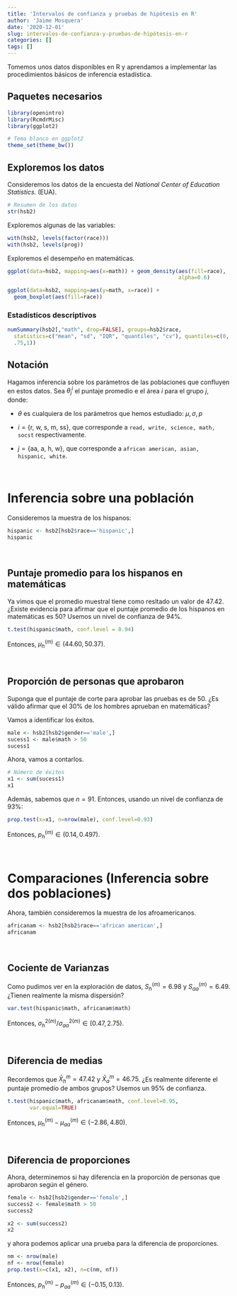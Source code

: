 ```yaml
---
title: 'Intervalos de confianza y pruebas de hipótesis en R'
author: 'Jaime Mosquera'
date: '2020-12-01'
slug: intervalos-de-confianza-y-pruebas-de-hipótesis-en-r
categories: []
tags: []
---
```


Tomemos unos datos disponibles en R y aprendamos a implementar las procedimientos básicos de inferencia estadística.

## Paquetes necesarios

```r
library(openintro)
library(RcmdrMisc)
library(ggplot2)

# Tema blanco en ggplot2
theme_set(theme_bw())
```


## Exploremos los datos

Consideremos los datos de la encuesta del _National Center of Education Statistics._ (EUA).

```r
# Resumen de los datos
str(hsb2)
```
Exploremos algunas de las variables:

```r
with(hsb2, levels(factor(race)))
with(hsb2, levels(prog))
```

Exploremos el desempeño en matemáticas.

```r
ggplot(data=hsb2, mapping=aes(x=math)) + geom_density(aes(fill=race),
                                                      alpha=0.6)
```

```r
ggplot(data=hsb2, mapping=aes(y=math, x=race)) + 
  geom_boxplot(aes(fill=race))
```

### Estadísticos descriptivos

```r
numSummary(hsb2[,"math", drop=FALSE], groups=hsb2$race, 
  statistics=c("mean", "sd", "IQR", "quantiles", "cv"), quantiles=c(0,.25,.5,
  .75,1))
```

## Notación

Hagamos inferencia sobre los parámetros de las poblaciones que confluyen en estos datos. Sea $\theta_{j}^i$ el puntaje promedio e el área $i$ para el grupo $j$, donde:

- $\theta$ es cualquiera de los parámetros que hemos estudiado: $\mu, \sigma, p$

- $i=\lbrace\text{r, w, s, m, ss}\rbrace$, que corresponde a `read, write, science, math, socst` respectivamente. 

- $j=\lbrace\text{aa, a, h, w}\rbrace$, que corresponde a `african american, asian, hispanic, white`.

\  

# Inferencia sobre una población

Consideremos la muestra de los hispanos:

```r
hispanic <- hsb2[hsb2$race=='hispanic',]
hispanic
```

\  

## Puntaje promedio para los hispanos en matemáticas

Ya vimos que el promedio muestral tiene como resltado un valor de 47.42. ¿Existe evidencia para afirmar que el puntaje promedio de los hispanos en matemáticas es 50? Usemos un nivel de confianza de 94%.

```r
t.test(hispanic$math, conf.level = 0.94)
```

Entonces, $\mu_{h}^{(m)} \in (44.60,50.37)$.

\  

## Proporción de personas que aprobaron

Suponga que el puntaje de corte para aprobar las pruebas es de 50. ¿Es válido afirmar que el 30% de los hombres aprueban en matemáticas?

Vamos a identificar los éxitos.

```r
male <- hsb2[hsb2$gender=='male',]
sucess1 <- male$math > 50
sucess1
```

Ahora, vamos a contarlos.

```r
# Número de éxitos
x1 <- sum(sucess1)
x1
```

Además, sabemos que $n=91$. Entonces, usando un nivel de confianza de 93%:

```r
prop.test(x=x1, n=nrow(male), conf.level=0.93)
```
Entonces, $p_{h}^{(m)} \in (0.14,0.497)$.

\  

# Comparaciones (Inferencia sobre dos poblaciones)

Ahora, también consideremos la muestra de los afroamericanos.

```r
africanam <- hsb2[hsb2$race=='african american',]
africanam
```

\  

## Cociente de Varianzas

Como pudimos ver en la exploración de datos, $S_h^{(m)}=6.98$ y $S_{aa}^{(m)}=6.49$. ¿Tienen realmente la misma dispersión?

```r
var.test(hispanic$math, africanam$math)
```

Entonces, $\sigma_h^{2(m)} / \sigma_{aa}^{2(m)} \in (0.47,2.75)$.

\  

## Diferencia de medias

Recordemos que $\bar{X}_h^m=47.42$ y $\bar{X}_a^m=46.75$. ¿Es realmente diferente el puntaje promedio de ambos grupos? Usemos un 95% de confianza.

```r
t.test(hispanic$math, africanam$math, conf.level=0.95,
       var.equal=TRUE)
```

Entonces, $\mu_h^{(m)} - \mu_{aa}^{(m)} \in (-2.86,4.80)$.

\  

## Diferencia de proporciones

Ahora, determinemos si hay diferencia en la proporción de personas que aprobaron según el género.

```r
female <- hsb2[hsb2$gender=='female',] 
success2 <- female$math > 50
success2
```

```r
x2 <- sum(success2)
x2
```

y ahora podemos aplicar una prueba para la diferencia de proporciones.

```r
nm <- nrow(male)
nf <- nrow(female)
prop.test(x=c(x1, x2), n=c(nm, nf))
```

Entonces, $p_h^{(m)} - p_{aa}^{(m)} \in (-0.15,0.13)$.